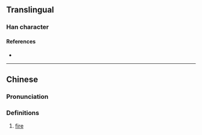 {{character info}}
==Translingual==

===Han character===
{{Han char|rn=86|rad=火|as=13|sn=17|four=98853|canj=FTGI|ids=⿰火義}}

====References====
* {{Han ref|kx=0685.030|dkj=19472|hdz=32242.050|uh=71E8|ud=29160|bh=ED5E|bd=60766}}

----

==Chinese==
{{zh-forms}}

===Pronunciation===
{{zh-pron
|m=xī
|c=hei1
|mc=
|oc=
|ma=
|cat=n
}}

===Definitions===
{{zh-hanzi}}

# [[fire]]